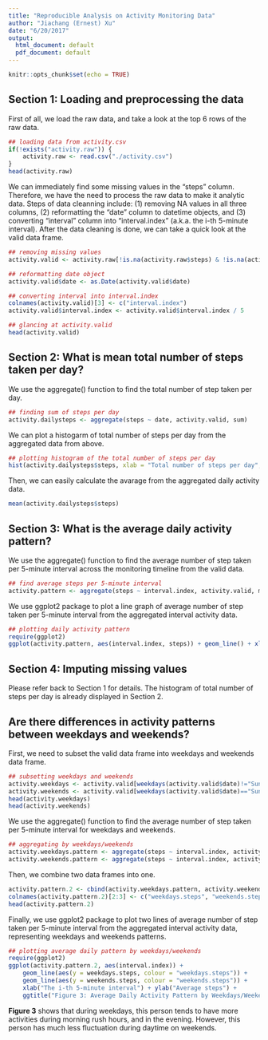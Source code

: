 ```yaml
---
title: "Reproducible Analysis on Activity Monitoring Data"
author: "Jiachang (Ernest) Xu"
date: "6/20/2017"
output:
  html_document: default
  pdf_document: default
---
```


```r
knitr::opts_chunk$set(echo = TRUE)
```

## Section 1: Loading and preprocessing the data

First of all, we load the raw data, and take a look at the top 6 rows of the raw data.

```r
## loading data from activity.csv
if(!exists("activity.raw")) {
    activity.raw <- read.csv("./activity.csv")
}
head(activity.raw)
```

We can immediately find some missing values in the "steps" column. Therefore, we have the need to process the raw data to make it analytic data. Steps of data cleanning include: (1) removing NA values in all three columns, (2) reformatting the "date" column to datetime objects, and (3) converting "interval" column into "interval.index" (a.k.a. the i-th 5-minute interval). After the data cleaning is done, we can take a quick look at the valid data frame.

```r
## removing missing values
activity.valid <- activity.raw[!is.na(activity.raw$steps) & !is.na(activity.raw$date) & !is.na(activity.raw$interval), ]

## reformatting date object
activity.valid$date <- as.Date(activity.valid$date)

## converting interval into interval.index
colnames(activity.valid)[3] <- c("interval.index")
activity.valid$interval.index <- activity.valid$interval.index / 5

## glancing at activity.valid
head(activity.valid)
```

## Section 2: What is mean total number of steps taken per day?

We use the aggregate() function to find the total number of step taken per day.

```r
## finding sum of steps per day
activity.dailysteps <- aggregate(steps ~ date, activity.valid, sum)
```

We can plot a histogarm of total number of steps per day from the aggregated data from above.

```r
## plotting histogram of the total number of steps per day
hist(activity.dailysteps$steps, xlab = "Total number of steps per day", ylab = "Days", main = "Figure 1: Total Number of Steps per Day")
```

Then, we can easily calculate the avarage from the aggregated daily activity data.

```r
mean(activity.dailysteps$steps)
```

## Section 3: What is the average daily activity pattern?

We use the aggregate() function to find the average number of step taken per 5-minute interval across the monitoring timeline from the valid data.

```r
## find average steps per 5-minute interval
activity.pattern <- aggregate(steps ~ interval.index, activity.valid, mean)
```

We use ggplot2 package to plot a line graph of average number of step taken per 5-minute interval from the aggregated interval activity data.

```r
## plotting daily activity pattern
require(ggplot2)
ggplot(activity.pattern, aes(interval.index, steps)) + geom_line() + xlab("The i-th 5-minute interval") + ylab("Average steps") + ggtitle("Figure 2: Average Daily Activity Pattern")
```

## Section 4: Imputing missing values

Please refer back to Section 1 for details. The histogram of total number of steps per day is already displayed in Section 2.

## Are there differences in activity patterns between weekdays and weekends?

First, we need to subset the valid data frame into weekdays and weekends data frame.

```r
## subsetting weekdays and weekends
activity.weekdays <- activity.valid[weekdays(activity.valid$date)!="Sunday" & weekdays(activity.valid$date)!="Saturday", ]
activity.weekends <- activity.valid[weekdays(activity.valid$date)=="Sunday" | weekdays(activity.valid$date)=="Saturday", ]
head(activity.weekdays)
head(activity.weekends)
```

We use the aggregate() function to find the average number of step taken per 5-minute interval for weekdays and weekends.

```r
## aggregating by weekdays/weekends
activity.weekdays.pattern <- aggregate(steps ~ interval.index, activity.weekdays, mean)
activity.weekends.pattern <- aggregate(steps ~ interval.index, activity.weekends, mean)
```

Then, we combine two data frames into one.

```r
activity.pattern.2 <- cbind(activity.weekdays.pattern, activity.weekends.pattern$steps)
colnames(activity.pattern.2)[2:3] <- c("weekdays.steps", "weekends.steps")
head(activity.pattern.2)
```

Finally, we use ggplot2 package to plot two lines of average number of step taken per 5-minute interval from the aggregated interval activity data, representing weekdays and weekends patterns.

```r
## plotting average daily pattern by weekdays/weekends
require(ggplot2)
ggplot(activity.pattern.2, aes(interval.index)) + 
    geom_line(aes(y = weekdays.steps, colour = "weekdays.steps")) + 
    geom_line(aes(y = weekends.steps, colour = "weekends.steps")) +
    xlab("The i-th 5-minute interval") + ylab("Average steps") + 
    ggtitle("Figure 3: Average Daily Activity Pattern by Weekdays/Weekends")
```

**Figure 3** shows that during weekdays, this person tends to have more activities during morning rush hours, and in the evening. However, this person has much less fluctuation during daytime on weekends.